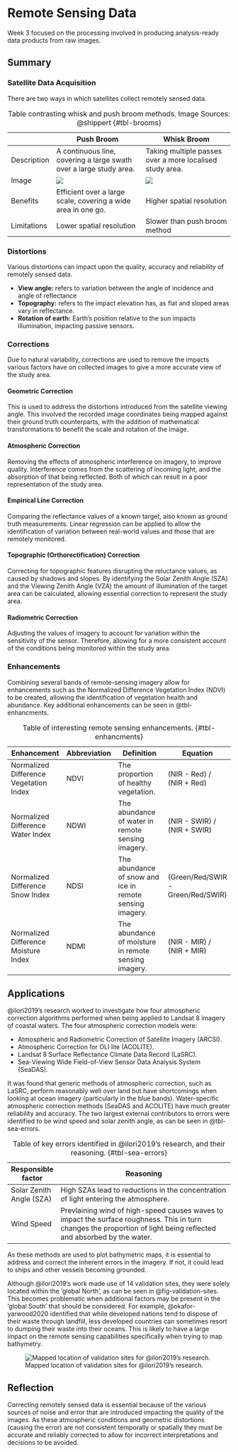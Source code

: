 # Remote Sensing Data

Week 3 focused on the processing involved in producing analysis-ready data products from raw images.

## Summary

### Satellite Data Acquisition

There are two ways in which satellites collect remotely sensed data.

|             | Push Broom                                                                           | Whisk Broom                                                                           |
|-------------|--------------------------------------------------------------------------------------|---------------------------------------------------------------------------------------|
| Description | A continuous line, covering a large swath over a large study area.                   | Taking multiple passes over a more localised study area.                              |
| Image       | ![](https://www.l3harrisgeospatial.com/portals/0/blogs/imageryspeaks/push_broom.jpg) | ![](https://www.l3harrisgeospatial.com/portals/0/blogs/imageryspeaks/whisk_broom.jpg) |
| Benefits    | Efficient over a large scale, covering a wide area in one go.                        | Higher spatial resolution                                                             |
| Limitations | Lower spatial resolution                                                             | Slower than push broom method                                                         |

: Table contrasting whisk and push broom methods. Image Sources: @shippert {#tbl-brooms}

### Distortions

Various distortions can impact upon the quality, accuracy and reliability of remotely sensed data.

-   **View angle:** refers to variation between the angle of incidence and angle of reflectance
-   **Topography:** refers to the impact elevation has, as flat and sloped areas vary in reflectance.
-   **Rotation of earth:** Earth's position relative to the sun impacts illumination, impacting passive sensors.

### Corrections

Due to natural variability, corrections are used to remove the impacts various factors have on collected images to give a more accurate view of the study area.

#### Geometric Correction

This is used to address the distortions introduced from the satellite viewing angle. This involved the recorded image coordinates being mapped against their ground truth counterparts, with the addition of mathematical transformations to benefit the scale and rotation of the image.

#### Atmospheric Correction

Removing the effects of atmospheric interference on imagery, to improve quality. Interference comes from the scattering of incoming light, and the absorption of that being reflected. Both of which can result in a poor representation of the study area.

#### Empirical Line Correction

Comparing the reflectance values of a known target, also known as ground truth measurements. Linear regression can be applied to allow the identification of variation between real-world values and those that are remotely monitored.

#### Topographic (Orthorectification) Correction

Correcting for topographic features disrupting the reluctance values, as caused by shadows and slopes. By identifying the Solar Zenith Angle (SZA) and the Viewing Zenith Angle (VZA) the amount of illumination of the target area can be calculated, allowing essential correction to represent the study area.

#### Radiometric Correction

Adjusting the values of imagery to account for variation within the sensitivity of the sensor. Therefore, allowing for a more consistent account of the conditions being monitored within the study area.

### Enhancements

Combining several bands of remote-sensing imagery allow for enhancements such as the Normalized Difference Vegetation Index (NDVI) to be created, allowing the identification of vegetation health and abundance. Key additional enhancements can be seen in @tbl-enhancments.

| Enhancement                            | Abbreviation | Definition                                               | Equation                          |
|----------------------------------------|--------------|----------------------------------------------------------|-----------------------------------|
| Normalized Difference Vegetation Index | NDVI         | The proportion of healthy vegetation.                    | (NIR - Red) / (NIR + Red)         |
| Normalized Difference Water Index      | NDWI         | The abundance of water in remote sensing imagery.        | (NIR - SWIR) / (NIR + SWIR)       |
| Normalized Difference Snow Index       | NDSI         | The abundance of snow and ice in remote sensing imagery. | (Green/Red/SWIR - Green/Red/SWIR) |
| Normalized Difference Moisture Index   | NDMI         | The abundance of moisture in remote sensing imagery.     | (NIR - MIR) / (NIR + MIR)         |

: Table of interesting remote sensing enhancements. {#tbl-enhancments}

## Applications

@ilori2019's research worked to investigate how four atmospheric correction algorithms performed when being applied to Landsat 8 imagery of coastal waters. The four atmospheric correction models were:

-   Atmospheric and Radiometric Correction of Satellite Imagery (ARCSI).
-   Atmospheric Correction for OLI lite (ACOLITE).
-   Landsat 8 Surface Reflectance Climate Data Record (LaSRC).
-   Sea-Viewing Wide Field-of-View Sensor Data Analysis System (SeaDAS).

It was found that generic methods of atmospheric correction, such as LaSRC, perform reasonably well over land but have shortcomings when looking at ocean imagery (particularly in the blue bands). Water-specific atmospheric correction methods (SeaDAS and ACOLITE) have much greater reliability and accuracy. The two largest external contributors to errors were identified to be wind speed and solar zenith angle, as can be seen in @tbl-sea-errors.

| Responsible factor       | Reasoning                                                                                                                                                            |
|--------------------------|----------------------------------------------------------------------------------------------------------------------------------------------------------------------|
| Solar Zenith Angle (SZA) | High SZAs lead to reductions in the concentration of light entering the atmosphere.                                                                                  |
| Wind Speed               | Prevlaining wind of high-speed causes waves to impact the surface roughness. This in turn changes the proportion of light being reflected and absorbed by the water. |

: Table of key errors identified in @ilori2019's research, and their reasoning. {#tbl-sea-errors}

As these methods are used to plot bathymetric maps, it is essential to address and correct the inherent errors in the imagery. If not, it could lead to ships and other vessels becoming grounded.

Although @ilori2019's work made use of 14 validation sites, they were solely located within the 'global North', as can be seen in @fig-validation-sites. This becomes problematic when additional factors may be present in the 'global South' that should be considered. For example, @okafor-yarwood2020 identified that while developed nations tend to dispose of their waste through landfill, less developed countries can sometimes resort to dumping their waste into their oceans. This is likely to have a large impact on the remote sensing capabilities specifically when trying to map bathymetry.

![Mapped location of validation sites for @ilori2019's research.](https://pub.mdpi-res.com/remotesensing/remotesensing-11-00469/article_deploy/html/images/remotesensing-11-00469-g001.png?1571142378){#fig-validation-sites}

## Reflection

Correcting remotely sensed data is essential because of the various sources of noise and error that are introduced impacting the quality of the images. As these atmospheric conditions and geometric distortions (causing the error) are not consistent temporally or spatially they must be accurate and reliably corrected to allow for incorrect interpretations and decisions to be avoided.
